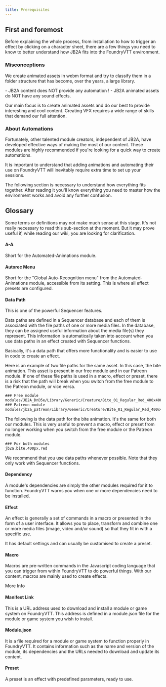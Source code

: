 ```yaml
---
title: Prerequisites
---
```


## First and foremost

Before explaining the whole process, from installation to how to trigger an effect by clicking on a character sheet, there are a few things you need to know to better understand how JB2A fits into the FoundryVTT environment.

### Misconceptions

We create animated assets in webm format and try to classify them in a folder structure that has become, over the years, a large library.

<Aside type="danger" title="Important">
- JB2A content does NOT provide any automation !
- JB2A animated assets do NOT have any sound effects. 
</Aside>

Our main focus is to create animated assets and do our best to provide interesting and cool content. Creating VFX requires a wide range of skills that demand our full attention. 

### About Automations

Fortunately, other talented module creators, independent of JB2A, have developed effective ways of making the most of our content. These modules are highly recommended if you're looking for a quick way to create automations.

<Aside>
It is important to understand that adding animations and automating their use on FoundryVTT will inevitably require extra time to set up your sessions.
</Aside>

The following section is necessary to understand how everything fits together. After reading it you'll know everything you need to master how the environment works and avoid any further confusion.

## Glossary

Some terms or definitions may not make much sense at this stage. It's not really necessary to read this sub-section at the moment. But it may prove useful if, while reading our wiki, you are looking for clarification.

#### A-A

Short for the Automated-Animations module.

<LinkCard title="Automated-Animations" href="/jb2a-wiki/external-resources/community-links#automated-animations" />

#### Autorec Menu

Short for the "Global Auto-Recognition menu" from the Automated-Animations module, accessible from its setting. This is where all effect presets are configured.

<LinkCard title="Automated-Animations" href="/jb2a-wiki/external-resources/community-links#automated-animations" />

#### Data Path

This is one of the powerful Sequencer features. 

<LinkCard title="Sequencer" href="/jb2a-wiki/external-resources/community-links#sequencer" />

Data paths are defined in a Sequencer database and each of them is associated with the file paths of one or more media files. In the database, they can be assigned useful information about the media file(s) they represent. This information is automatically taken into account when you use data paths in an effect created with Sequencer functions.

Basically, it's a data path that offers more functionality and is easier to use in code to create an effect.

Here is an example of two file paths for the same asset. In this case, the bite animation. This asset is present in our free module and in our Patreon module. If one of these file paths is used in a macro, effect or preset, there is a risk that the path will break when you switch from the free module to the Patreon module, or vice versa.

  ```txt title="File path example" "JB2A_DnD5e" "jb2a_patreon"
  ### Free module
  modules/JB2A_DnD5e/Library/Generic/Creature/Bite_01_Regular_Red_400x400.webm
  ### Patreon module
  modules/jb2a_patreon/Library/Generic/Creature/Bite_01_Regular_Red_400x400.webm
  ```
The following is the data path for the bite animation. It's the same for both our modules. This is very useful to prevent a macro, effect or preset from no longer working when you switch from the free module or the Patreon module.

  ```txt title="Data path example"
  ### For both modules
  jb2a.bite.400px.red
  ```
We recommend that you use data paths whenever possible. Note that they only work with Sequencer functions.

#### Dependency

A module's dependencies are simply the other modules required for it to function. FoundryVTT warns you when one or more dependencies need to be installed.

#### Effect

An effect is generally a set of commands in a macro or presented in the form of a user interface. It allows you to place, transform and combine one or more media files (image, video and/or sound) so that they fit in with a specific use. 

It has default settings and can usually be customised to create a preset.

#### Macro

Macros are pre-written commands in the Javascript coding language that you can trigger from within FoundryVTT to do powerful things. With our content, macros are mainly used to create effects. 

<LinkButton href="https://foundryvtt.com/article/macros/" icon="external" variant="secondary">More Info</LinkButton>

#### Manifest Link

This is a URL address used to download and install a module or game system on FoundryVTT. This address is defined in a module.json file for the module or game system you wish to install.

#### Module.json

It is a file required for a module or game system to function properly in FoundryVTT. It contains information such as the name and version of the module, its dependencies and the URLs needed to download and update its content.

#### Preset

A preset is an effect with predefined parameters, ready to use.

